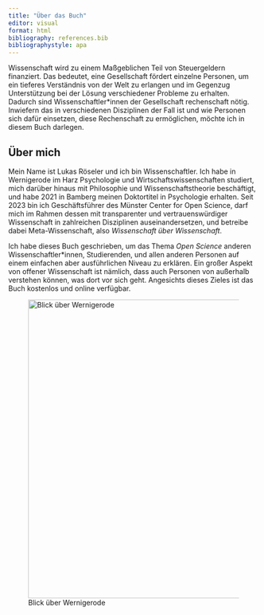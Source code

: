 ```yaml
---
title: "Über das Buch"
editor: visual
format: html
bibliography: references.bib
bibliographystyle: apa
---
```


Wissenschaft wird zu einem Maßgeblichen Teil von Steuergeldern finanziert. Das bedeutet, eine Gesellschaft fördert einzelne Personen, um ein tieferes Verständnis von der Welt zu erlangen und im Gegenzug Unterstützung bei der Lösung verschiedener Probleme zu erhalten. Dadurch sind Wissenschaftler\*innen der Gesellschaft rechenschaft nötig. Inwiefern das in verschiedenen Disziplinen der Fall ist und wie Personen sich dafür einsetzen, diese Rechenschaft zu ermöglichen, möchte ich in diesem Buch darlegen.

::: callout-note
## Über mich 

Mein Name ist Lukas Röseler und ich bin Wissenschaftler. Ich habe in Wernigerode im Harz Psychologie und Wirtschaftswissenschaften studiert, mich darüber hinaus mit Philosophie und Wissenschaftstheorie beschäftigt, und habe 2021 in Bamberg meinen Doktortitel in Psychologie erhalten. Seit 2023 bin ich Geschäftsführer des Münster Center for Open Science, darf mich im Rahmen dessen mit transparenter und vertrauenswürdiger Wissenschaft in zahlreichen Disziplinen auseinandersetzen, und betreibe dabei Meta-Wissenschaft, also *Wissenschaft über Wissenschaft*.

Ich habe dieses Buch geschrieben, um das Thema *Open Science* anderen Wissenschaftler\*innen, Studierenden, und allen anderen Personen auf einem einfachen aber ausführlichen Niveau zu erklären. Ein großer Aspekt von offener Wissenschaft ist nämlich, dass auch Personen von außerhalb verstehen können, was dort vor sich geht. Angesichts dieses Zieles ist das Buch kostenlos und online verfügbar.

![Blick über Wernigerode](images/wernigerode.jpg){fig-alt="Bild vom Wernigeröder Schloss über Nöschenrode" width="600"}
:::
